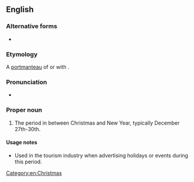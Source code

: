 ==English==

===Alternative forms===
* {{alt|en|Twixtmas}}

===Etymology===
A [[portmanteau#Etymology 2|portmanteau]] of {{m|en|between}} or {{m|en|betwixt}} with {{m|en|Christmas}}.

===Pronunciation===
* {{audio|en|LL-Q1860 (eng)-Vealhurl-Twixmas.wav|Audio (UK)}}

===Proper noun===
{{en-proper noun}}

# {{lb|en|UK|slang}} The period in between Christmas and New Year, typically December 27th-30th.

====Usage notes====
* Used in the tourism industry when advertising holidays or events during this period.

[[Category:en:Christmas]]